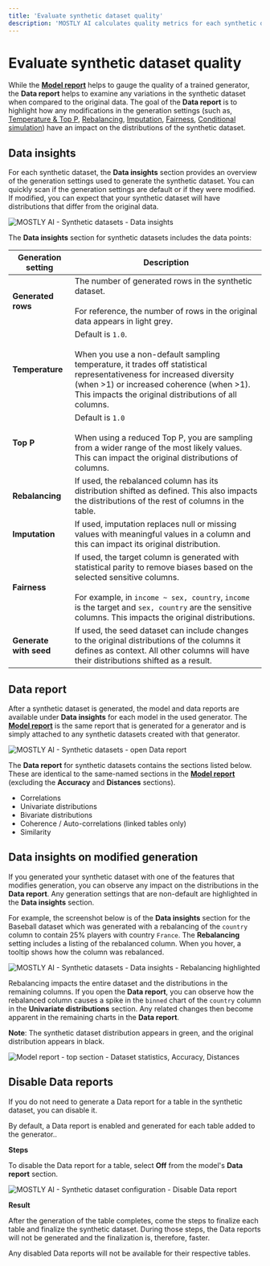 ```yaml
---
title: 'Evaluate synthetic dataset quality'
description: 'MOSTLY AI calculates quality metrics for each synthetic dataset. The metrics are available on the page of a synthetic dataset after generation completes and detailed charts and metrics are also available in the data for each model.'
---
```



# Evaluate synthetic dataset quality

While the [**Model report**](/generators/evaluate-quality#model-report) helps to gauge the quality of a trained generator, the **Data report** helps to examine any variations in the synthetic dataset when compared to the original data. The goal of the **Data report** is to highlight how any modifications in the generation settings (such as, [Temperature & Top P](/synthetic-datasets/set-size-temp#set-temperature-and-top-p), [Rebalancing](/synthetic-datasets/rebalance-columns), [Imputation](/synthetic-datasets/data-imputation), [Fairness](/synthetic-datasets/fairness), [Conditional simulation](/synthetic-datasets/seeded-generation)) have an impact on the distributions of the synthetic dataset.

## Data insights

For each synthetic dataset, the **Data insights** section provides an overview of the generation settings used to generate the synthetic dataset. You can quickly scan if the generation settings are default or if they were modified. If modified, you can expect that your synthetic dataset will have distributions that differ from the original data.

<Image src="/docimages/synthetic-datasets/evaluate-quality/03-data-insights.webp" alt="MOSTLY AI - Synthetic datasets - Data insights" width={800} height={150} />

The **Data insights** section for synthetic datasets includes the data points:

| Generation setting     | Description                                                                                                                                                                                                                                                                                 |
| ---------------------- | ------------------------------------------------------------------------------------------------------------------------------------------------------------------------------------------------------------------------------------------------------------------------------------------- |
| **Generated rows**     | The number of generated rows in the synthetic dataset.<br /><br />For reference, the number of rows in the original data appears in light grey.                                                                                                                                             |
| **Temperature**        | Default is `1.0`.<br /><br />When you use a non-default sampling temperature, it trades off statistical representativeness for increased diversity (when >1) or increased coherence (when >1). This impacts the original distributions of all columns.                                      |
| **Top P**              | Default is `1.0`<br /><br />When using a reduced Top P, you are sampling from a wider range of the most likely values. This can impact the original distributions of columns.                                                                                                               |
| **Rebalancing**        | If used, the rebalanced column has its distribution shifted as defined. This also impacts the distributions of the rest of columns in the table.                                                                                                                                            |
| **Imputation**         | If used, imputation replaces null or missing values with meaningful values in a column and this can impact its original distribution.                                                                                                                                                       |
| **Fairness**           | If used, the target column is generated with statistical parity to remove biases based on the selected sensitive columns.<br /><br />For example, in `income ~ sex, country`, `income` is the target and `sex, country` are the sensitive columns. This impacts the original distributions. |
| **Generate with seed** | If used, the seed dataset can include changes to the original distributions of the columns it defines as context. All other columns will have their distributions shifted as a result.                                                                                                      |

## Data report

After a synthetic dataset is generated, the model and data reports are available under **Data insights** for each model in the used generator. The [**Model report**](/generators/evaluate-quality#model-report) is the same report that is generated for a generator and is simply attached to any synthetic datasets created with that generator.

<Image src="/docimages/synthetic-datasets/evaluate-quality/01-open-data-report.webp" alt="MOSTLY AI - Synthetic datasets - open Data report" width={800} height={150} />

The **Data report** for synthetic datasets contains the sections listed below. These are identical to the same-named sections in the [**Model report**](/generators/evaluate-quality#model-report) (excluding the **Accuracy** and **Distances** sections).

- Correlations
- Univariate distributions
- Bivariate distributions
- Coherence / Auto-correlations (linked tables only)
- Similarity

## Data insights on modified generation

If you generated your synthetic dataset with one of the features that modifies generation, you can observe any impact on the distributions in the **Data report**. Any generation settings that are non-default are highlighted in the **Data insights** section.

For example, the screenshot below is of the **Data insights** section for the Baseball dataset which was generated with a rebalancing of the `country` column to contain 25% players with country `France`. The **Rebalancing** setting includes a listing of the rebalanced column. When you hover, a tooltip shows how the column was rebalanced.

<Image src="/docimages/synthetic-datasets/evaluate-quality/04-data-insights-generation-modified.webp" alt="MOSTLY AI - Synthetic datasets - Data insights - Rebalancing highlighted" width={800} height={150} />

Rebalancing impacts the entire dataset and the distributions in the remaining columns. If you open the **Data report**, you can observe how the rebalanced column causes a spike in the `binned` chart of the `country` column in the **Univariate distributions** section. Any related changes then become apparent in the remaining charts in the **Data report**.

**Note**: The synthetic dataset distribution appears in green, and the original distribution appears in black.

<Image src="/docimages/synthetic-datasets/evaluate-quality/02-data-insights-rebalancing-temperature-top-p.webp" alt="Model report - top section - Dataset statistics, Accuracy, Distances" width={800} height={150} />

## Disable Data reports

If you do not need to generate a Data report for a table in the synthetic dataset, you can disable it.

By default, a Data report is enabled and generated for each table added to the generator..

**Steps**

To disable the Data report for a table, select **Off** from the model's **Data report** section.

<Image src="/docimages/synthetic-datasets/evaluate-quality/disable-data-report.webp" alt="MOSTLY AI - Synthetic dataset configuration - Disable Data report" width={900} height={300} />

**Result**

After the generation of the table completes, come the steps to finalize each table and finalize the synthetic dataset. During those steps, the Data reports will not be generated and the finalization is, therefore, faster.

Any disabled Data reports will not be available for their respective tables.

